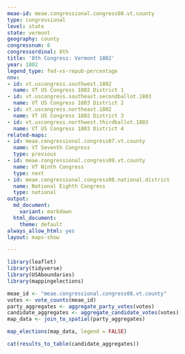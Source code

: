 ```yaml
---
meae-id: meae.congressional.congress08.vt.county
type: congressional
level: state
state: vermont
geography: county
congressnum: 8
congressordinal: 8th
title: '8th Congress: Vermont 1802'
year: 1802
legend_type: fed-vs-repub-percentage
nnv:
- id: vt.uscongress.southwest.1802
  name: VT US Congress 1802 District 1
- id: vt.uscongress.southeast.secondballot.1803
  name: VT US Congress 1803 District 2
- id: vt.uscongress.northeast.1802
  name: VT US Congress 1802 District 3
- id: vt.uscongress.northwest.thirdballot.1803
  name: VT US Congress 1803 District 4
related-maps:
- id: meae.congressional.congress07.vt.county
  name: VT Seventh Congress
  type: previous
- id: meae.congressional.congress09.vt.county
  name: VT Ninth Congress
  type: next
- id: meae.congressional.congress08.national.district
  name: National Eighth Congress
  type: national
output:
  md_document:
    variant: markdown
  html_document:
    theme: default
always_allow_html: yes
layout: maps-show

---
```


```r
library(leaflet)
library(tidyverse)
library(USAboundaries)
library(mappingelections)

meae_id <- "meae.congressional.congress08.vt.county"
votes <- vote_counts(meae_id)
party_aggregates <- aggregate_party_votes(votes)
candidate_aggregates <- aggregate_candidate_votes(votes)
map_data <- join_to_spatial(party_aggregates)
```

<div class="map">

```r
map_elections(map_data, legend = FALSE)
```

</div>

<div class="results-table">

```r
cat(results_to_table(candidate_aggregates))
```

</div>